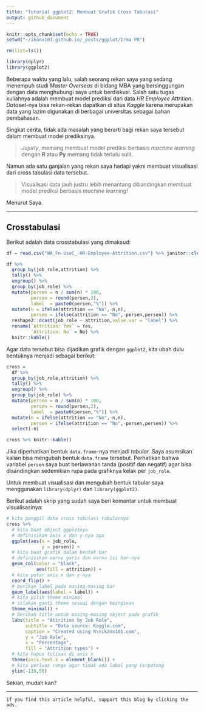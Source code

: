 ```yaml
---
title: "Tutorial ggplot2: Membuat Grafik Cross Tabulasi"
output: github_document
---
```


```r
knitr::opts_chunk$set(echo = TRUE)
setwd("~/ikanx101.github.io/_posts/ggplot/Irma PR")

rm(list=ls())

library(dplyr)
library(ggplot2)
```

Beberapa waktu yang lalu, salah seorang rekan saya yang sedang menempuh studi _Master Overseas_ di bidang MBA yang bersinggungan dengan data menghubungi saya untuk berdiskusi. Salah satu tugas kuliahnya adalah membuat model prediksi dari data _HR Employee Attrition_. _Dataset_-nya bisa rekan-rekan dapatkan di situs _Kaggle_ karena merupakan data yang lazim digunakan di berbagai universitas sebagai bahan pembahasan.

Singkat cerita, tidak ada masalah yang berarti bagi rekan saya tersebut dalam membuat model prediksinya. 

> _Jujurly_, memang membuat model prediksi berbasis _machine learning_ dengan __R__ atau __Py__ memang tidak terlalu sulit.

Namun ada satu ganjalan yang rekan saya hadapi yakni membuat visualisasi dari cross tabulasi data tersebut. 

> Visualisasi data jauh justru lebih menantang dibandingkan membuat model prediksi berbasis _machine learning_!

Menurut Saya.

---

## Crosstabulasi

Berikut adalah data crosstabulasi yang dimaksud:

```r
df = read.csv("WA_Fn-UseC_-HR-Employee-Attrition.csv") %>% janitor::clean_names()

df %>% 
  group_by(job_role,attrition) %>% 
  tally() %>% 
  ungroup() %>% 
  group_by(job_role) %>% 
  mutate(persen = n / sum(n) * 100,
         persen = round(persen,2),
         label  = paste0(persen,"%")) %>% 
  mutate(n = ifelse(attrition == "No",-n,n),
         persen = ifelse(attrition == "No",-persen,persen)) %>% 
  reshape2::dcast(job_role ~ attrition,value.var = "label") %>% 
  rename(`Attrition: Yes` = Yes,
         `Attrition: No` = No) %>% 
  knitr::kable()
```

Agar data tersebut bisa dijadikan grafik dengan `ggplot2`, kita ubah dulu bentuknya menjadi sebagai berikut:

```r
cross = 
  df %>% 
  group_by(job_role,attrition) %>% 
  tally() %>% 
  ungroup() %>% 
  group_by(job_role) %>% 
  mutate(persen = n / sum(n) * 100,
         persen = round(persen,2),
         label  = paste0(persen,"%")) %>% 
  mutate(n = ifelse(attrition == "No",-n,n),
         persen = ifelse(attrition == "No",-persen,persen)) %>% 
  select(-n)

cross %>% knitr::kable()
```

Jika diperhatikan bentuk `data.frame`-nya menjadi _tabular_. Saya asumsikan kalian bisa mengubah bentuk `data.frame` tersebut. Perhatikan bahwa variabel `persen` saya buat berlawanan tanda (positif dan negatif) agar bisa disandingkan sedemikian rupa pada grafiknya kelak per `job_role`.

Untuk membuat visualisasi dan mengubah bentuk tabular saya menggunakan `library(dplyr)` dan `library(ggplot2)`.

Berikut adalah skrip yang sudah saya beri komentar untuk membuat visualisasinya:

```r
# kita panggil data cross tabulasi tabularnya
cross %>% 
  # kita buat object ggplotnya
  # definisikan axis x dan y-nya apa
  ggplot(aes(x = job_role,
             y = persen)) +
  # kita buat grafik dalam bentuk bar
  # definisikan warna garis dan warna isi bar-nya 
  geom_col(color = "black",
           aes(fill = attrition)) +
  # kita putar axis x dan y-nya
  coord_flip() +
  # berikan label pada masing-masing bar
  geom_label(aes(label = label)) +
  # kita pilih theme minimal
  # silakan ganti theme sesuai dengan keinginan
  theme_minimal() +
  # berikan title untuk masing-masing object pada grafik
  labs(title = "Attrition by Job Role",
       subtitle = "Data source: Kaggle.com",
       caption = "Created using R\nikanx101.com",
       y = "Job Role",
       x = "Percentage",
       fill = "Attrition types") +
  # kita hapus tulisan di axis x
  theme(axis.text.x = element_blank()) +
  # kita perluas range agar tidak ada label yang terpotong
  ylim(-110,50)
```

Sekian, mudah kan?

---

`if you find this article helpful, support this blog by clicking the ads.`
